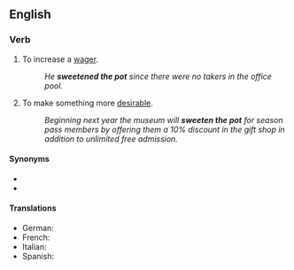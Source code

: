 ==English==

===Verb===
{{head|en|verb}}

# {{lb|en|idiomatic}} To increase a [[wager]].
#: ''He '''sweetened the pot''' since there were no takers in the office pool.''
# {{lb|en|idiomatic}} To make something more [[desirable]].
#: ''Beginning next year the museum will '''sweeten the pot''' for season pass members by offering them a 10% discount in the gift shop in addition to unlimited free admission.''

====Synonyms====
* {{l|en|up the ante}}
* {{l|en|raise the stakes}}

====Translations====
{{trans-top|to make a living}}
* German: {{t+|de|das macht den Kohl nicht fett}}
* French: {{t+|fr|mettre du beurre dans les épinards}}
* Italian: {{t|it|arrotondare lo stipendio}}
* Spanish: {{t|es|redondear el presupuesto}}
{{trans-bottom}}